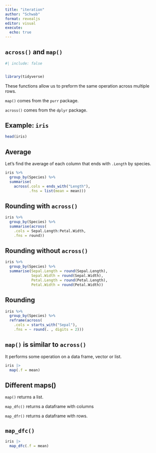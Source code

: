 ```yaml
---
title: "iteration"
author: "Schwab"
format: revealjs
editor: visual
execute: 
  echo: true
---
```


## `across()` and `map()`

```r
#| include: false


library(tidyverse)
```

These functions allow us to preform the same operation across multiple rows.

`map()` comes from the `purr` package.

`across()` comes from the `dplyr` package.

## Example: `iris`

```r
head(iris)
```

## Average

Let's find the average of each column that ends with `.Length` by species.

```r
iris %>%
  group_by(Species) %>%
  summarise(
    across(.cols = ends_with("Length"), 
           .fns = list(mean = mean)))
```

## Rounding with `across()`

```r
iris %>%
  group_by(Species) %>%
  summarise(across(
    .cols = Sepal.Length:Petal.Width, 
    .fns = round))
```

## Rounding without `across()`

```r
iris %>%
  group_by(Species) %>%
  summarise(Sepal.Length = round(Sepal.Length),
            Sepal.Width = round(Sepal.Width),
            Petal.Length = round(Petal.Length),
            Petal.Width = round(Petal.Width))
```

## Rounding

```r
iris %>%
  group_by(Species) %>%
  reframe(across(
    .cols = starts_with("Sepal"), 
    .fns = ~ round(. , digits = 2)))
```

## `map()` is similar to `across()`

It performs some operation on a data frame, vector or list.

```r

iris |>
  map(.f = mean)
```

## Different maps()

`map()` returns a list.

`map_dfc()` returns a dataframe with columns

`map_dfr()` returns a dataframe with rows.

## `map_dfc()`

```r
iris |>
  map_dfc(.f = mean)
```
